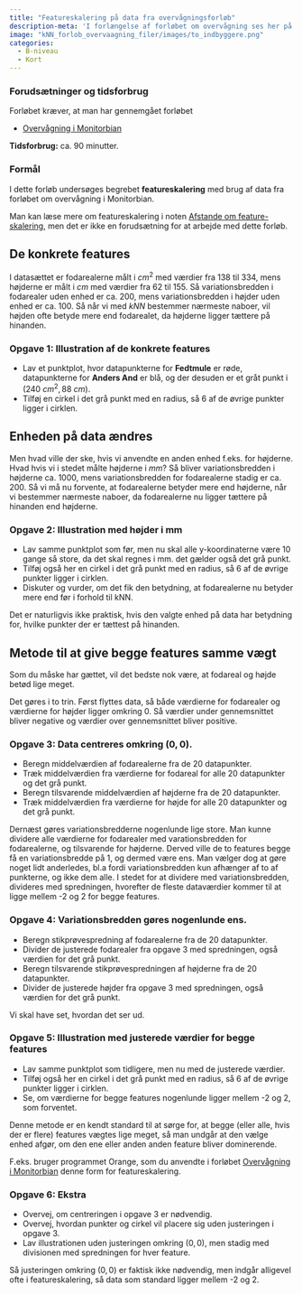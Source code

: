 ```yaml
---
title: "Featureskalering på data fra overvågningsforløb"
description-meta: 'I forlængelse af forløbet om overvågning ses her på begrebet featureskalering.'
image: "kNN_forlob_overvaagning_filer/images/to_indbyggere.png"
categories:
  - B-niveau
  - Kort
---
```


::: {.callout-caution collapse="true" appearance="minimal"}
### Forudsætninger og tidsforbrug
Forløbet kræver, at man har gennemgået forløbet

+ [Overvågning i Monitorbian](kNN_forlob_overvaagning.qmd)


**Tidsforbrug:** ca. 90 minutter.

:::

::: {.purpose}

### Formål

I dette forløb undersøges begrebet **featureskalering** med brug af data fra forløbet om overvågning i Monitorbian.

Man kan læse mere om featureskalering i noten [Afstande om feature-skalering](../materialer/afstande/afstand.qmd){target="_blank"}, men det er ikke en forudsætning for at arbejde med dette forløb.

:::

## De konkrete features

I datasættet er fodarealerne målt i $cm^2$ med værdier fra 138 til 334, mens højderne er målt i $cm$ med værdier fra 62 til 155. Så variationsbredden i fodarealer uden enhed er ca. 200, mens variationsbredden i højder uden enhed er ca. 100. Så når vi med $kNN$ bestemmer nærmeste naboer, vil højden ofte betyde mere end fodarealet, da højderne ligger tættere på hinanden. 

::: {.callout-note collapse="false" appearance="minimal"}
### Opgave 1: Illustration af de konkrete features

* Lav et punktplot, hvor datapunkterne for **Fedtmule** er røde, datapunkterne for **Anders And** er blå, og der desuden er et gråt punkt i $(240 \ cm^2, 88 \  cm)$.
* Tilføj en cirkel i det grå punkt med en radius, så $6$ af de øvrige punkter ligger i cirklen.

:::

## Enheden på data ændres

Men hvad ville der ske, hvis vi anvendte en anden enhed f.eks. for højderne. Hvad hvis vi i stedet målte højderne i $mm$? Så bliver variationsbredden i højderne ca. $1000$, mens variationsbredden for fodarealerne stadig er ca. $200$. Så vi må nu forvente, at fodarealerne betyder mere end højderne, når vi bestemmer nærmeste naboer, da fodarealerne nu ligger tættere på hinanden end højderne.

::: {.callout-note collapse="false" appearance="minimal"}
### Opgave 2: Illustration med højder i mm

* Lav samme punktplot som før, men nu skal alle y-koordinaterne være 10 gange så store, da det skal regnes i mm. det gælder også det grå punkt.
* Tilføj også her en cirkel i det grå punkt med en radius, så $6$ af de øvrige punkter ligger i cirklen.
* Diskuter og vurder, om det fik den betydning, at fodarealerne nu betyder mere end før i forhold til kNN.

:::

Det er naturligvis ikke praktisk, hvis den valgte enhed på data har betydning for, hvilke punkter der er tættest på hinanden.


## Metode til at give begge features samme vægt

Som du måske har gættet, vil det bedste nok være, at fodareal og højde betød lige meget.

Det gøres i to trin. Først flyttes data, så både værdierne for fodarealer og værdierne for højder ligger omkring $0$. Så værdier under gennemsnittet bliver negative og værdier over gennemsnittet bliver positive.

::: {.callout-note collapse="false" appearance="minimal"}
### Opgave 3: Data centreres omkring $(0, 0)$.

* Beregn middelværdien af fodarealerne fra de 20 datapunkter.
* Træk middelværdien fra værdierne for fodareal for alle 20 datapunkter og det grå punkt.
* Beregn tilsvarende middelværdien af højderne fra de 20 datapunkter.
* Træk middelværdien fra værdierne for højde for alle 20 datapunkter og det grå punkt.

:::

Dernæst gøres variationsbredderne nogenlunde lige store. Man kunne dividere alle værdierne for fodarealer med varationsbredden for fodarealerne, og tilsvarende for højderne. Derved ville de to features begge få en variationsbredde på $1$, og dermed være ens. Man vælger dog at gøre noget lidt anderledes, bl.a fordi variationsbredden kun afhænger af to af punkterne, og ikke dem alle. I stedet for at dividere med variationsbredden, divideres med spredningen, hvorefter de fleste dataværdier kommer til at ligge mellem -2 og 2 for begge features.

::: {.callout-note collapse="false" appearance="minimal"}
### Opgave 4: Variationsbredden gøres nogenlunde ens.

* Beregn stikprøvespredning af fodarealerne fra de 20 datapunkter.
* Divider de justerede fodarealer fra opgave 3 med spredningen, også værdien for det grå punkt.
* Beregn tilsvarende stikprøvespredningen af højderne fra de 20 datapunkter.
* Divider de justerede højder fra opgave 3 med spredningen, også værdien for det grå punkt.

:::

Vi skal have set, hvordan det ser ud.

::: {.callout-note collapse="false" appearance="minimal"}
### Opgave 5: Illustration med justerede værdier for begge features

* Lav samme punktplot som tidligere, men nu med de justerede værdier.
* Tilføj også her en cirkel i det grå punkt med en radius, så $6$ af de øvrige punkter ligger i cirklen.
* Se, om værdierne for begge features nogenlunde ligger mellem -2 og 2, som forventet.
:::

Denne metode er en kendt standard til at sørge for, at begge (eller alle, hvis der er flere) features vægtes lige meget, så man undgår at den vælge enhed afgør, om den ene eller anden anden feature bliver dominerende.

F.eks. bruger programmet Orange, som du anvendte i forløbet [Overvågning i Monitorbian](kNN_forlob_overvaagning.qmd) denne form for featureskalering.

::: {.callout-note collapse="false" appearance="minimal"}
### Opgave 6: Ekstra

* Overvej, om centreringen i opgave 3 er nødvendig.
* Overvej, hvordan punkter og cirkel vil placere sig uden justeringen i opgave 3.
* Lav illustrationen uden justeringen omkring $(0,0)$, men stadig med divisionen med spredningen for hver feature.
:::

Så justeringen omkring $(0,0)$ er faktisk ikke nødvendig, men indgår alligevel ofte i featureskalering, så data som standard ligger mellem -2 og 2.
